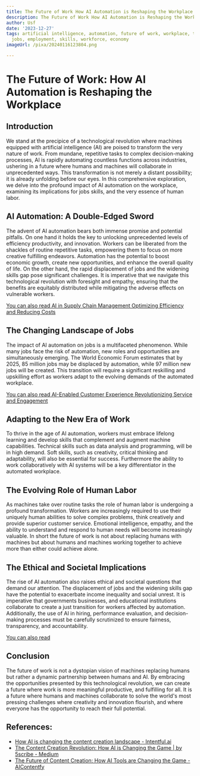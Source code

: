 ```yaml
---
title: The Future of Work How AI Automation is Reshaping the Workplace
description: The Future of Work How AI Automation is Reshaping the Workplace
author: Usf
date: '2023-12-27'
tags: artificial intelligence, automation, future of work, workplace, technology,
  jobs, employment, skills, workforce, economy
imageUrl: /pixa/20240116123804.png

---
```

# The Future of Work: How AI Automation is Reshaping the Workplace

## Introduction

We stand at  the precipice of a technological revolution  where  machines equipped with artificial intelligence (AI) are poised to  transform the very nature of work. From mundane, repetitive tasks to complex decision-making processes, AI is rapidly automating countless functions across  industries, ushering in a future where humans and machines will collaborate in  unprecedented ways. This transformation is not merely a  distant possibility; it is already unfolding before our eyes.  In this comprehensive exploration,  we  delve into  the profound impact  of AI  automation on the workplace, examining its implications for jobs skills, and the very essence of human labor.

## AI Automation: A Double-Edged Sword

The advent of AI automation bears both immense promise and potential pitfalls. On one hand  it holds the key  to unlocking unprecedented levels of efficiency productivity,  and innovation. Workers can be liberated from the shackles of routine repetitive tasks, empowering them to focus on more creative fulfilling endeavors. Automation has the  potential to boost economic growth, create new opportunities, and enhance the overall quality of life. On the other hand, the rapid displacement of jobs and the widening skills gap pose significant challenges. It is  imperative that we navigate  this  technological revolution with foresight and  empathy, ensuring  that the benefits are equitably  distributed while mitigating the adverse effects on vulnerable workers.

[You can also read AI in Supply Chain Management Optimizing Efficiency and Reducing Costs](AI%20in%20Supply%20Chain%20Management%20Optimizing%20Efficiency%20and%20Reducing%20Costs)


## The Changing Landscape of Jobs

The impact of AI automation on jobs is a multifaceted phenomenon. While  many jobs face the risk of  automation, new roles and opportunities are simultaneously emerging. The World  Economic  Forum estimates that by 2025, 85 million jobs may  be displaced by automation, while 97 million new jobs will be created. This transition will  require  a significant reskilling and upskilling effort as  workers adapt to the evolving  demands of the  automated workplace.

[You can also read AI-Enabled Customer Experience Revolutionizing Service  and Engagement](AI-Enabled%20Customer%20Experience%20Revolutionizing%20Service%20and%20Engagement)


## Adapting to the New Era of Work

To thrive in the  age of AI automation, workers must  embrace lifelong learning and develop skills that complement and augment machine capabilities. Technical  skills such as data analysis and programming, will be in high demand. Soft skills, such as creativity, critical thinking and adaptability, will also be essential for success. Furthermore the ability to work collaboratively  with AI systems will be a key differentiator in the automated workplace.

## The Evolving Role of  Human Labor

As machines take over routine tasks the role of human  labor is undergoing a profound transformation. Workers are increasingly required to use their uniquely human abilities to solve complex problems, think creatively and provide superior customer service. Emotional intelligence,  empathy, and the ability to understand and respond  to  human needs will become  increasingly valuable. In short the future of work is not about replacing humans with machines but about humans and machines working together to achieve  more than either could achieve alone.

## The Ethical and Societal Implications

The rise of AI automation also  raises ethical and societal questions that demand our attention. The displacement of jobs and the widening skills gap  have the potential to exacerbate income  inequality and social unrest. It is  imperative that governments businesses, and educational institutions collaborate to create a just transition for workers affected by  automation. Additionally,  the use of AI in hiring, performance evaluation, and decision-making processes must be carefully scrutinized to ensure fairness, transparency, and accountability.

[You  can also read ]()


## Conclusion

The future of work  is not a dystopian vision of  machines  replacing humans but  rather a dynamic partnership between humans and AI. By embracing the  opportunities presented by this technological revolution,  we can create a future where work is more meaningful productive, and fulfilling for all. It is a  future where humans  and  machines collaborate to solve the  world's most pressing challenges where creativity and innovation flourish,  and where everyone has the opportunity to reach their  full potential.

## References:
- [How AI is changing the content creation landscape - Intentful.ai](https://www.intentful.ai/blog/how-ai-is-changing-the-content-creation-landscape)
- [The Content Creation Revolution: How AI is Changing the Game | by 5scribe - Medium](https://medium.com/@marketing_51433/the-content-creation-revolution-how-ai-is-changing-the-game-456a633397f2)
- [The Future of Content Creation: How AI Tools are Changing the Game - AIContentfy](https://aicontentfy.com/en/blog/future-of-content-creation-how-ai-tools-are-changing-game)
